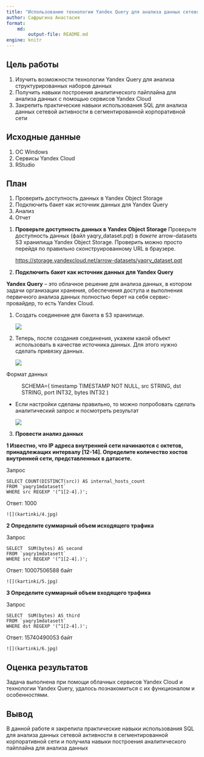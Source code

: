 ```yaml
---
title: "Использование технологии Yandex Query для анализа данных сетевой активности"
author: Сафрыгина Анастасия
format: 
    md:
        output-file: README.md
engine: knitr
---
```


## Цель работы

1.  Изучить возможности технологии Yandex Query для анализа структурированных наборов данных
2.  Получить навыки построения аналитического пайплайна для анализа данных с помощью сервисов Yandex Cloud
3.  Закрепить практические навыки использования SQL для анализа данных сетевой активности в сегментированной корпоративной сети

## Исходные данные

1.  ОС Windows
2.  Cервисы Yandex Cloud
3.  RStudio

## План

1.  Проверить доступность данных в Yandex Object Storage
2.  Подключить бакет как источник данных для Yandex Query
3.  Анализ
4.  Отчет

<!-- ## Описание шагов: -->

1.  **Проверьте доступность данных в Yandex Object Storage** Проверьте доступность данных (файл yaqry_dataset.pqt) в *бакете* arrow-datasets S3 хранилища Yandex Object Storage. Проверить можно просто перейдя по правильно сконструированному URL в браузере.

    <https://storage.yandexcloud.net/arrow-datasets/yaqry_dataset.pqt>

2.  **Подключить бакет как источник данных для Yandex Query**

**Yandex Query** -- это облачное решение для анализа данных, в котором задачи организации хранения, обеспечения доступа и выполнения первичного анализа данных полностью берет на себя сервис-провайдер, то есть Yandex Cloud.

1.  Создать соединение для бакета в S3 хранилище.

    ![](kartinki/1.jpg)

2.  Теперь, после создания соединения, укажем какой объект использовать в качестве источника данных. Для этого нужно сделать привязку данных.

    ![](kartinki/2.jpg)

Формат данных

:   SCHEMA=( timestamp TIMESTAMP NOT NULL, src STRING, dst STRING, port INT32, bytes INT32 )

-   Если настройки сделаны правильно, то можно попробовать сделать аналитический запрос и посмотреть результат

    ![](kartinki/3.jpg)

3.  **Провести анализ данных**

**1 Известно, что IP адреса внутренней сети начинаются с октетов, принадлежащих интервалу \[12-14\]. Определите количество хостов внутренней сети, представленных в датасете.**

Запрос

```         
SELECT COUNT(DISTINCT(src)) AS internal_hosts_count
FROM `yaqry1mdatasett`
WHERE src REGEXP '(^1[2-4].)';
```

Ответ: 1000

    ![](kartinki/4.jpg)

**2 Определите суммарный объем исходящего трафика**

Запрос

```         
SELECT  SUM(bytes) AS second
FROM `yaqry1mdatasett`
WHERE src REGEXP '(^1[2-4].)';
```

Ответ: 10007506588 байт

    ![](kartinki/5.jpg)

**3 Определите суммарный объем входящего трафика**

Запрос

```         
SELECT  SUM(bytes) AS third
FROM `yaqry1mdatasett`
WHERE dst REGEXP '(^1[2-4].)';
```

Ответ: 15740490053 байт

    ![](kartinki/6.jpg)

## Оценка результатов

Задача выполнена при помощи облачных сервисов Yandex Cloud и технологии Yandex Query, удалось познакомиться с их функционалом и особенностями.

## Вывод

В данной работе я закрепила практические навыки использования SQL для анализа данных сетевой активности в сегментированной корпоративной сети и получила навыки построения аналитического пайплайна для анализа данных
